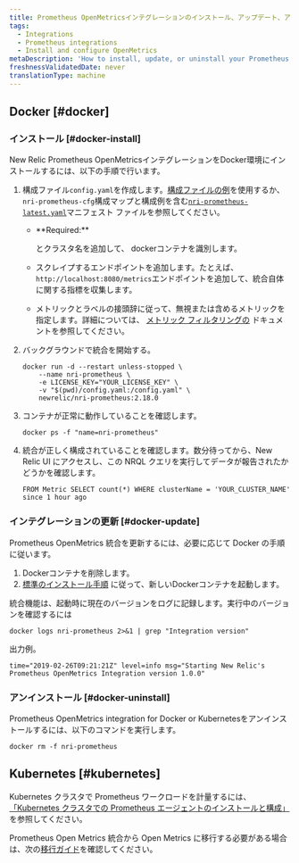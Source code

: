 ```yaml
---
title: Prometheus OpenMetricsインテグレーションのインストール、アップデート、アンインストールを行います。
tags:
  - Integrations
  - Prometheus integrations
  - Install and configure OpenMetrics
metaDescription: 'How to install, update, or uninstall your Prometheus OpenMetrics integration with New Relic for your Docker or Kubernetes environment.'
freshnessValidatedDate: never
translationType: machine
---
```


## Docker [#docker]

### インストール [#docker-install]

New Relic Prometheus OpenMetricsインテグレーションをDocker環境にインストールするには、以下の手順で行います。

1. 構成ファイル`config.yaml`を作成します。[構成ファイルの例](/docs/integrations/prometheus-integrations/install-configure/configure-prometheus-openmetrics-integration#example-configuration-file)を使用するか、 `nri-prometheus-cfg`構成マップと構成例を含む[`nri-prometheus-latest.yaml`](https://download.newrelic.com/infrastructure_agent/integrations/kubernetes/nri-prometheus-latest.yaml)マニフェスト ファイルを参照してください。

   * <DNT>
       **Required:**
     </DNT>

     <InlinePopover type="licenseKey"/>

     とクラスタ名を追加して、 dockerコンテナを識別します。

   * スクレイプするエンドポイントを追加します。たとえば、 `http://localhost:8080/metrics`エンドポイントを追加して、統合自体に関する指標を収集します。

   * メトリックとラベルの接頭辞に従って、無視または含めるメトリックを指定します。詳細については、 [メトリック フィルタリングの](/docs/infrastructure/prometheus-integrations/install-configure-prometheus-agent/setup-prometheus-agent/#drop-keep-metrics) ドキュメントを参照してください。

2. バックグラウンドで統合を開始する。

   ```
   docker run -d --restart unless-stopped \
       --name nri-prometheus \
       -e LICENSE_KEY="YOUR_LICENSE_KEY" \
       -v "$(pwd)/config.yaml:/config.yaml" \
       newrelic/nri-prometheus:2.18.0
   ```

3. コンテナが正常に動作していることを確認します。

   ```
   docker ps -f "name=nri-prometheus"
   ```

4. 統合が正しく構成されていることを確認します。数分待ってから、New Relic UI にアクセスし、この NRQL クエリを実行してデータが報告されたかどうかを確認します。

   ```
   FROM Metric SELECT count(*) WHERE clusterName = 'YOUR_CLUSTER_NAME'  since 1 hour ago
   ```

<InstallFeedback/>

### インテグレーションの更新 [#docker-update]

Prometheus OpenMetrics 統合を更新するには、必要に応じて Docker の手順に従います。

1. Dockerコンテナを削除します。
2. [標準のインストール手順](#docker-install) に従って、新しいDockerコンテナを起動します。

統合機能は、起動時に現在のバージョンをログに記録します。実行中のバージョンを確認するには

```
docker logs nri-prometheus 2>&1 | grep "Integration version"
```

出力例。

```
time="2019-02-26T09:21:21Z" level=info msg="Starting New Relic's Prometheus OpenMetrics Integration version 1.0.0"
```

### アンインストール [#docker-uninstall]

Prometheus OpenMetrics integration for Docker or Kubernetesをアンインストールするには、以下のコマンドを実行します。

```
docker rm -f nri-prometheus
```

## Kubernetes [#kubernetes]

Kubernetes クラスタで Prometheus ワークロードを計量するには、 [「Kubernetes クラスタでの Prometheus エージェントのインストールと構成」](/docs/infrastructure/prometheus-integrations/install-configure-prometheus-agent/install-prometheus-agent)を参照してください。

Prometheus Open Metrics 統合から Open Metrics に移行する必要がある場合は、次の[移行ガイド](/docs/infrastructure/prometheus-integrations/install-configure-prometheus-agent/migration-guide)を確認してください。

